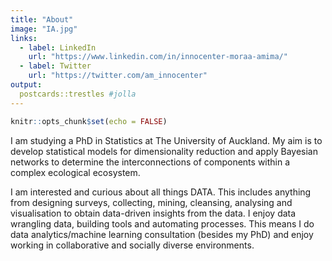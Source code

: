 ```yaml
---
title: "About"
image: "IA.jpg"
links: 
  - label: LinkedIn
    url: "https://www.linkedin.com/in/innocenter-moraa-amima/"
  - label: Twitter
    url: "https://twitter.com/am_innocenter"
output:
  postcards::trestles #jolla 
---
```


```r
knitr::opts_chunk$set(echo = FALSE)
```



I am studying a PhD in Statistics at The University of Auckland. My aim is to develop statistical models for dimensionality reduction and apply Bayesian networks  to determine the interconnections of components within a complex ecological ecosystem.

I am interested and curious about all things DATA. This includes anything from designing surveys, collecting, mining, cleansing, analysing and visualisation to obtain data-driven insights from the  data. I enjoy data wrangling data, building tools and automating processes. This means I do data analytics/machine learning consultation (besides my PhD) and enjoy working in collaborative and socially diverse environments.




